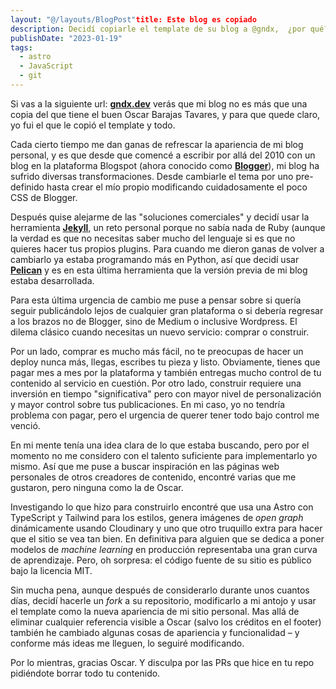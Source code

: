```yaml
---
layout: "@/layouts/BlogPost"title: Este blog es copiado
description: Decidí copiarle el template de su blog a @gndx,  ¿por qué?
publishDate: "2023-01-19"
tags:
  - astro
  - JavaScript
  - git
---
```


Si vas a la siguiente url: **[gndx.dev](https://gndx.dev/)** verás que mi blog no es más que una copia del que tiene el buen Oscar Barajas Tavares, y para que quede claro, yo fui el que le copió el template y todo.

Cada cierto tiempo me dan ganas de refrescar la apariencia de mi blog personal, y es que desde que comencé a escribir por allá del 2010 con un blog en la plataforma Blogspot (ahora conocido como **[Blogger](https://www.blogger.com/)**), mi blog ha sufrido diversas transformaciones. Desde cambiarle el tema por uno pre-definido hasta crear el mío propio modificando cuidadosamente el poco CSS de Blogger.

Después quise alejarme de las "soluciones comerciales" y decidí usar la herramienta **[Jekyll](https://jekyllrb.com/)**, un reto personal porque no sabía nada de Ruby (aunque la verdad es que no necesitas saber mucho del lenguaje si es que no quieres hacer tus propios plugins. Para cuando me dieron ganas de volver a cambiarlo ya estaba programando más en Python, así que decidí usar **[Pelican](https://getpelican.com/)** y es en esta última herramienta que la versión previa de mi blog estaba desarrollada.

Para esta última urgencia de cambio me puse a pensar sobre si quería seguir publicándolo lejos de cualquier gran plataforma o si debería regresar a los brazos no de Blogger, sino de Medium o inclusive Wordpress. El dilema clásico cuando necesitas un nuevo servicio: comprar o construir.

Por un lado, comprar es mucho más fácil, no te preocupas de hacer un deploy nunca más, llegas, escribes tu pieza y listo. Obviamente, tienes que pagar mes a mes por la plataforma y también entregas mucho control de tu contenido al servicio en cuestión. Por otro lado, construir requiere una inversión en tiempo "significativa" pero con mayor nivel de personalización y mayor control sobre tus publicaciones. En mi caso, yo no tendría problema con pagar, pero el urgencia de querer tener todo bajo control me venció.

En mi mente tenía una idea clara de lo que estaba buscando, pero por el momento no me considero con el talento suficiente para implementarlo yo mismo. Así que me puse a buscar inspiración en las páginas web personales de otros creadores de contenido, encontré varias que me gustaron, pero ninguna como la de Oscar.

Investigando lo que hizo para construirlo encontré que usa una Astro con TypeScript y Tailwind para los estilos, genera imágenes de *open graph* dinámicamente usando Cloudinary y uno que otro truquillo extra para hacer que el sitio se vea tan bien. En definitiva para alguien que se dedica a poner modelos de *machine learning* en producción representaba una gran curva de aprendizaje. Pero, oh sorpresa: el código fuente de su sitio es público bajo la licencia MIT.

Sin mucha pena, aunque después de considerarlo durante unos cuantos días, decidí hacerle un *fork* a su repositorio, modificarlo a mi antojo y usar el template como la nueva apariencia de mi sitio personal. Mas allá de eliminar cualquier referencia visible a Oscar (salvo los créditos en el footer) también he cambiado algunas cosas de apariencia y funcionalidad – y conforme más ideas me lleguen, lo seguiré modificando.

Por lo mientras, gracias Oscar. Y disculpa por las PRs que hice en tu repo pidiéndote borrar todo tu contenido.

